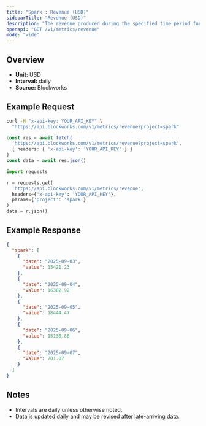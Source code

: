 ```yaml
---
title: "Spark : Revenue (USD)"
sidebarTitle: "Revenue (USD)"
description: "The revenue produced during the specified time period for given project."
openapi: "GET /v1/metrics/revenue"
mode: "wide"
---
```


## Overview

- **Unit:** USD
- **Interval:** daily
- **Source:** Blockworks

## Example Request

<CodeGroup>

```bash cURL
curl -H "x-api-key: YOUR_API_KEY" \
  "https://api.blockworks.com/v1/metrics/revenue?project=spark"
```

```typescript TypeScript
const res = await fetch(
  'https://api.blockworks.com/v1/metrics/revenue?project=spark',
  { headers: { 'x-api-key': 'YOUR_API_KEY' } }
)
const data = await res.json()
```

```python Python
import requests

r = requests.get(
  'https://api.blockworks.com/v1/metrics/revenue',
  headers={'x-api-key': 'YOUR_API_KEY'},
  params={'project': 'spark'}
)
data = r.json()
```

</CodeGroup>

## Example Response

```json
{
  "spark": [
    {
      "date": "2025-09-03",
      "value": 15421.23
    },
    {
      "date": "2025-09-04",
      "value": 16382.92
    },
    {
      "date": "2025-09-05",
      "value": 18444.47
    },
    {
      "date": "2025-09-06",
      "value": 15138.88
    },
    {
      "date": "2025-09-07",
      "value": 701.07
    }
  ]
}
```

## Notes
- Intervals are daily unless otherwise noted.
- Data is updated daily and may be revised after late-arriving data.
